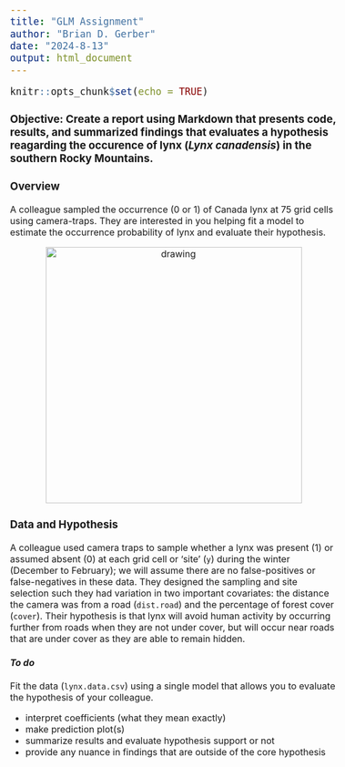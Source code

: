 ```yaml
---
title: "GLM Assignment"
author: "Brian D. Gerber"
date: "2024-8-13"
output: html_document
---
```


<style type="text/css">
  body{
  font-size: 12pt;
}
pre{
  font-size: 20px; 
}
</style>

```r
knitr::opts_chunk$set(echo = TRUE)
```

### **Objective**: Create a report using Markdown that presents code, results, and summarized findings that evaluates a hypothesis reagarding the occurence of lynx (*Lynx canadensis*) in the southern Rocky Mountains.

### **Overview**
A colleague sampled the occurrence (0 or 1) of Canada lynx at 75 grid cells using camera-traps. They are interested in you helping fit a model to estimate the occurrence probability of lynx and evaluate their hypothesis.

<p align="center">
<img src="lynx.png" alt="drawing" width="450"/>
</p>


### Data and Hypothesis

A colleague used camera traps to sample whether a lynx was present  (1) or assumed absent (0) at each grid cell or 'site' (`y`) during the winter (December to February); we will assume there are no false-positives or false-negatives in these data. They designed the sampling and site selection such they had variation in two important covariates: the distance the camera was from a road (`dist.road`) and the percentage of forest cover (`cover`). Their hypothesis is that lynx will avoid human activity by occurring further from roads when they are not under cover, but will occur near roads that are under cover as they are able to remain hidden.

#### *To do*

Fit the data (`lynx.data.csv`) using a single model that allows you to evaluate the hypothesis of your colleague.

- interpret coefficients (what they mean exactly)
- make prediction plot(s)
- summarize results and evaluate hypothesis support or not
- provide any nuance in findings that are outside of the core hypothesis
